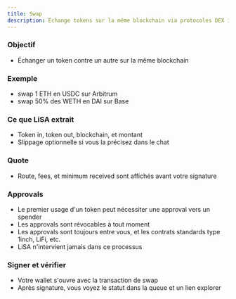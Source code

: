 ```yaml
---
title: Swap
description: Échange tokens sur la même blockchain via protocoles DEX intégrés. Asset swapping same-chain.
---
```


### Objectif
- Échanger un token contre un autre sur la même blockchain

### Exemple
- swap 1 ETH en USDC sur Arbitrum
- swap 50% des WETH en DAI sur Base

### Ce que LiSA extrait
- Token in, token out, blockchain, et montant
- Slippage optionnelle si vous la précisez dans le chat

### Quote
- Route, fees, et minimum received sont affichés avant votre signature

### Approvals
- Le premier usage d'un token peut nécessiter une approval vers un spender
- Les approvals sont révocables à tout moment
- Les approvals sont toujours entre vous, et les contrats standards type 1inch, LiFi, etc.
- LiSA n'intervient jamais dans ce processus

### Signer et vérifier
- Votre wallet s'ouvre avec la transaction de swap
- Après signature, vous voyez le statut dans la queue et un lien explorer




